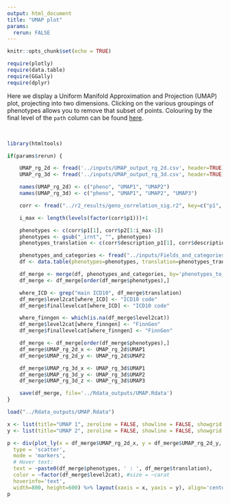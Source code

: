 ```yaml
---
output: html_document
title: "UMAP plot"
params:
  rerun: FALSE
---
```


```r
knitr::opts_chunk$set(echo = TRUE)

require(plotly)
require(data.table)
require(GGally)
require(dplyr)

```

Here we display a Uniform Manifold Approximation and Projection (UMAP) plot, projecting into two dimensions. Clicking on the various groupings of phenotypes allows you to remove that subset of points. Colouring by the final level of the `path` column can be found [here](UMAP_of_rg_final_level.html).

<br>

```r

library(htmltools)

if(params$rerun) {

	UMAP_rg_2d <- fread('../inputs/UMAP_output_rg_2d.csv', header=TRUE)
	UMAP_rg_3d <- fread('../inputs/UMAP_output_rg_3d.csv', header=TRUE)

	names(UMAP_rg_2d) <- c("pheno", "UMAP1", "UMAP2")
	names(UMAP_rg_3d) <- c("pheno", "UMAP1", "UMAP2", "UMAP3")

	corr <- fread("../r2_results/geno_correlation_sig.r2", key=c("p1", "p2"))

	i_max <- length(levels(factor(corr$p1)))+1

	phenotypes <- c(corr$p1[1], corr$p2[1:i_max-1])
	phenotypes <- gsub("_irnt", "", phenotypes)
	phenotypes_translation <- c(corr$description_p1[1], corr$description_p2[1:i_max-1])

	phenotypes_and_categories <- fread("../inputs/Fields_and_categories.tsv") %>% mutate(phenotypes_to_match = FieldID)
	df <- data.table(phenotypes=phenotypes, translation=phenotypes_translation) %>% mutate(phenotypes_to_match = gsub("_.*", "", phenotypes))

	df_merge <- merge(df, phenotypes_and_categories, by='phenotypes_to_match', all.x=TRUE)
	df_merge <- df_merge[order(df_merge$phenotypes),]

	where_ICD <- grep("main ICD10", df_merge$translation)
	df_merge$level2cat[where_ICD] <- "ICD10 code"
	df_merge$finallevelcat[where_ICD] <- "ICD10 code"

	where_finngen <- which(is.na(df_merge$level2cat))
	df_merge$level2cat[where_finngen] <- "FinnGen"
	df_merge$finallevelcat[where_finngen] <- "FinnGen"

	df_merge <- df_merge[order(df_merge$phenotypes),]
	df_merge$UMAP_rg_2d_x <- UMAP_rg_2d$UMAP1
	df_merge$UMAP_rg_2d_y <- UMAP_rg_2d$UMAP2

	df_merge$UMAP_rg_3d_x <- UMAP_rg_3d$UMAP1
	df_merge$UMAP_rg_3d_y <- UMAP_rg_3d$UMAP2
	df_merge$UMAP_rg_3d_z <- UMAP_rg_3d$UMAP3

	save(df_merge, file='../Rdata_outputs/UMAP.Rdata')
}

load("../Rdata_outputs/UMAP.Rdata")

x <- list(title="UMAP 1", zeroline = FALSE, showline = FALSE, showgrid = TRUE)
y <- list(title="UMAP 2", zeroline = FALSE, showline = FALSE, showgrid = TRUE)

p <- div(plot_ly(x = df_merge$UMAP_rg_2d_x, y = df_merge$UMAP_rg_2d_y,
  type = 'scatter',
  mode = 'markers',
  # Hover text:
  text = ~paste0(df_merge$phenotypes, ' : ', df_merge$translation),
  color = ~factor(df_merge$level2cat), #size = ~carat
  hoverinfo='text',
  width=800, height=600) %>% layout(xaxis = x, yaxis = y), align='center')
p

```
<br>
</div>
